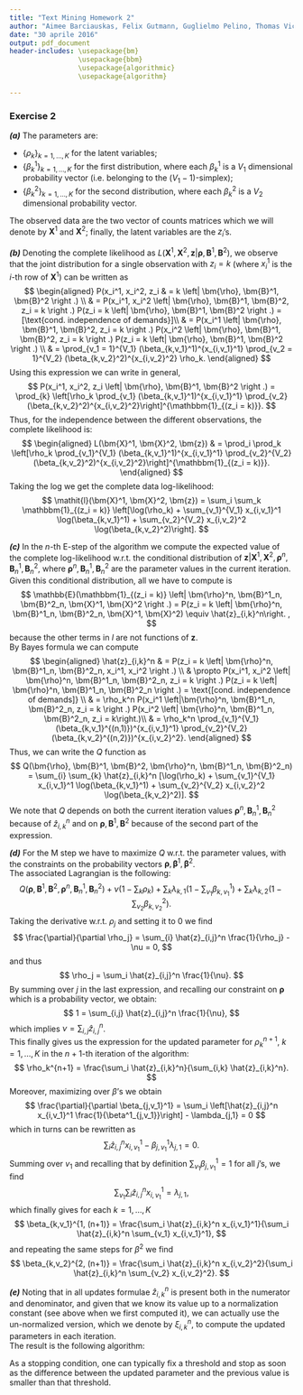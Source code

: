 ```yaml
---
title: "Text Mining Homework 2"
author: "Aimee Barciauskas, Felix Gutmann, Guglielmo Pelino, Thomas Vicente"
date: "30 aprile 2016"
output: pdf_document
header-includes: \usepackage{bm}
                 \usepackage{bbm}
                 \usepackage{algorithmic}
                 \usepackage{algorithm}

---
```

### Exercise 2

***(a)***
The parameters are: 

* $\left\{\rho_k\right\}_{k=1,\dots,K}$ for the latent variables;
* $\left\{\beta_k^1\right\}_{k=1,\dots,K}$ for the first distribution, where each $\beta_k^1$ is a $V_1$ dimensional probability vector (i.e. belonging to the $(V_1 -1)$-simplex);
* $\left\{\beta_k^2\right\}_{k=1,\dots,K}$ for the second distribution, where each $\beta_k^2$ is a $V_2$ dimensional probability vector.

The observed data are the two vector of counts matrices which we will denote by $\textbf{X}^1$ and $\textbf{X}^2$; finally, the latent variables are the $z_i$'s.

***(b)***
Denoting the complete likelihood as $L(\textbf{X}^1, \textbf{X}^2, \textbf{z} \left| \bm{\rho}, \bm{B}^1, \bm{B}^2) \right .$, we observe that the joint distribution for a single observation with $z_i = k$ (where $x_i^1$ is the $i$-th row of $\textbf{X}^1$) can be written as
$$
\begin{aligned}
P(x_i^1, x_i^2, z_i & = k \left| \bm{\rho}, \bm{B}^1, \bm{B}^2 \right .) \\
& = P(x_i^1, x_i^2 \left| \bm{\rho}, \bm{B}^1, \bm{B}^2, z_i = k \right .) P(z_i = k \left| \bm{\rho}, \bm{B}^1, \bm{B}^2 \right .) =[\text{cond. independence of demands}]\\
& = P(x_i^1 \left| \bm{\rho}, \bm{B}^1, \bm{B}^2, z_i = k \right .) P(x_i^2 \left| \bm{\rho}, \bm{B}^1, \bm{B}^2, z_i = k \right .) P(z_i = k \left| \bm{\rho}, \bm{B}^1, \bm{B}^2 \right .) \\
& = \prod_{v_1 = 1}^{V_1} (\beta_{k,v_1}^1)^{x_{i,v_1}^1} \prod_{v_2 = 1}^{V_2} (\beta_{k,v_2}^2)^{x_{i,v_2}^2} \rho_k.
\end{aligned}
$$
Using this expression we can write in general,
$$
P(x_i^1, x_i^2, z_i \left| \bm{\rho}, \bm{B}^1, \bm{B}^2 \right .) = \prod_{k} \left[\rho_k \prod_{v_1} (\beta_{k,v_1}^1)^{x_{i,v_1}^1}  \prod_{v_2} (\beta_{k,v_2}^2)^{x_{i,v_2}^2}\right]^{\mathbbm{1}_{(z_i = k)}}.
$$
Thus, for the independence between the different observations, the complete likelihood is:
$$
\begin{aligned}
L(\bm{X}^1, \bm{X}^2, \bm{z}) & = \prod_i \prod_k \left[\rho_k \prod_{v_1}^{V_1} (\beta_{k,v_1}^1)^{x_{i,v_1}^1} \prod_{v_2}^{V_2} (\beta_{k,v_2}^2)^{x_{i,v_2}^2}\right]^{\mathbbm{1}_{(z_i = k)}}.
\end{aligned}
$$
Taking the log we get the complete data log-likelihood:
$$
\mathit{l}(\bm{X}^1, \bm{X}^2, \bm{z}) = \sum_i \sum_k \mathbbm{1}_{(z_i = k)} \left[\log(\rho_k) + \sum_{v_1}^{V_1} x_{i,v_1}^1 \log(\beta_{k,v_1}^1) + \sum_{v_2}^{V_2} x_{i,v_2}^2 \log(\beta_{k,v_2}^2)\right].
$$

***(c)***
In the $n$-th E-step of the algorithm we compute the expected value of the complete log-likelihood w.r.t. the conditional distribution of $\bm{z} \left| \bm{X}^1, \bm{X}^2, \bm{\rho}^n, \bm{B}^1_n, \bm{B}^2_n \right .$, where $\bm{\rho}^n, \bm{B}^1_n, \bm{B}^2_n$ are the parameter values in the current iteration.\
Given this conditional distribution, all we have to compute is
$$
\mathbb{E}(\mathbbm{1}_{(z_i = k)} \left| \bm{\rho}^n, \bm{B}^1_n, \bm{B}^2_n, \bm{X}^1, \bm{X}^2 \right .) = P(z_i = k \left| \bm{\rho}^n, \bm{B}^1_n, \bm{B}^2_n, \bm{X}^1, \bm{X}^2) \equiv \hat{z}_{i,k}^n\right. ,
$$
because the other terms in $\mathit{l}$ are not functions of $\bm{z}$.\
By Bayes formula we can compute
$$
\begin{aligned}
\hat{z}_{i,k}^n & = P(z_i = k \left| \bm{\rho}^n, \bm{B}^1_n, \bm{B}^2_n, x_i^1, x_i^2 \right .) \\
& \propto P(x_i^1, x_i^2 \left| \bm{\rho}^n, \bm{B}^1_n, \bm{B}^2_n, z_i = k \right .) P(z_i = k \left| \bm{\rho}^n, \bm{B}^1_n, \bm{B}^2_n \right .) = \text{[cond. independence of demands]} \\
& = \rho_k^n P(x_i^1 \left|\bm{\rho}^n, \bm{B}^1_n, \bm{B}^2_n, z_i = k \right .) P(x_i^2 \left| \bm{\rho}^n, \bm{B}^1_n, \bm{B}^2_n, z_i = k\right.)\\
& = \rho_k^n \prod_{v_1}^{V_1}(\beta_{k,v_1}^{(n,1)})^{x_{i,v_1}^1} \prod_{v_2}^{V_2} (\beta_{k,v_2}^{(n,2)})^{x_{i,v_2}^2}.
\end{aligned}
$$
Thus, we can write the $Q$ function as 
$$
Q(\bm{\rho}, \bm{B}^1, \bm{B}^2, \bm{\rho}^n, \bm{B}^1_n, \bm{B}^2_n) = \sum_{i} \sum_{k} \hat{z}_{i,k}^n [\log(\rho_k) + \sum_{v_1}^{V_1} x_{i,v_1}^1 \log(\beta_{k,v_1}^1) + \sum_{v_2}^{V_2} x_{i,v_2}^2 \log(\beta_{k,v_2}^2)].
$$
We note that $Q$ depends on both the current iteration values $\bm{\rho}^n, \bm{B}^1_n, \bm{B}^2_n$ because of $\hat{z}_{i,k}^n$ and on $\bm{\rho}, \bm{B}^1, \bm{B}^2$ because of the second part of the expression.

***(d)***
For the M step we have to maximize $Q$ w.r.t. the parameter values, with the constraints on the probability vectors $\bm{\rho}, \bm{\beta}^1, \bm{\beta}^2$.\
The associated Lagrangian is the following:
$$
Q(\bm{\rho}, \bm{B}^1, \bm{B}^2, \bm{\rho}^n, \bm{B}^1_n, \bm{B}^2_n) + \nu(1 - \sum_k \rho_k) + \sum_k \lambda_{k,1} (1 - \sum_{v_1} \beta_{k,v_1}^1) + \sum_{k} \lambda_{k,2} (1 - \sum_{v_2} \beta_{k,v_2}^2).
$$
Taking the derivative w.r.t. $\rho_j$ and setting it to $0$ we find
$$
\frac{\partial}{\partial \rho_j} = \sum_{i} \hat{z}_{i,j}^n \frac{1}{\rho_j} - \nu = 0,
$$
and thus 
$$
\rho_j = \sum_i \hat{z}_{i,j}^n \frac{1}{\nu}.
$$
By summing over $j$ in the last expression, and recalling our constraint on $\bm{\rho}$ which is a probability vector, we obtain:
$$
1 = \sum_{i,j} \hat{z}_{i,j}^n \frac{1}{\nu},
$$
which implies $\nu = \sum_{i,j}\hat{z}_{i,j}^n$.\
This finally gives us the expression for the updated parameter for $\rho_k^{n+1}$, $k = 1,\dots, K$ in the $n+1$-th iteration of the algorithm:
$$
\rho_k^{n+1} = \frac{\sum_i \hat{z}_{i,k}^n}{\sum_{i,k} \hat{z}_{i,k}^n}.
$$
Moreover, maximizing over $\beta$'s we obtain 
$$
\frac{\partial}{\partial \beta_{j,v_1}^1} = \sum_i \left[\hat{z}_{i,j}^n x_{i,v_1}^1 \frac{1}{\beta^1_{j,v_1}}\right] - \lambda_{j,1} = 0
$$
which in turns can be rewritten as 
$$
\sum_i \hat{z}_{i,j}^n x_{i,v_1}^1 - \beta_{j,v_1}^1 \lambda_{j,1} = 0.
$$
Summing over $v_1$ and recalling that by definition $\sum_{v_1}\beta_{j,v_1}^1 = 1$ for all $j$'s, we find
$$
\sum_{v_1}\sum_i \hat{z}_{i,j}^n x_{i,v_1}^1 = \lambda_{j,1},
$$
which finally gives for each $k = 1,\dots, K$
$$
\beta_{k,v_1}^{1, (n+1)} = \frac{\sum_i \hat{z}_{i,k}^n x_{i,v_1}^1}{\sum_i \hat{z}_{i,k}^n \sum_{v_1} x_{i,v_1}^1},
$$
and repeating the same steps for $\beta^2$ we find
$$
\beta_{k,v_2}^{2, (n+1)} = \frac{\sum_i \hat{z}_{i,k}^n x_{i,v_2}^2}{\sum_i \hat{z}_{i,k}^n \sum_{v_2} x_{i,v_2}^2}.
$$

***(e)***
Noting that in all updates formulae $\hat{z}_{i,k}^n$ is present both in the numerator and denominator, and given that we know its value up to a normalization constant (see above when we first computed it), 
we can actually use the un-normalized version, which we denote by $\xi_{i,k}^n$, to compute the updated parameters in each iteration.\
The result is the following algorithm:
\begin{algorithm*}
\caption{EM algorithm pseudo-code}
\begin{algorithmic}
\STATE$\text{Initialize parameters } \mathit{ \bm{\rho}^0, \mathbf{B}_1^0, \mathbf{B}_2^0}$
\STATE$\textbf{FOR } n>0, \text{while a stopping condition is not met, } \textbf{DO}$  
  \STATE$\text{Compute}  \ \xi_{i,k}^n = \rho_k^n \prod_{v_1} (\beta_{k,v_1}^{n,1})^{x_{i,v_1}}           \prod_{v_2} (\beta_{k,v_2}^{n,2})^{x_{i,v_2}}$
  \STATE$\text{Update: }$

    \STATE$\rho_k^{n+1} = \frac{\sum_i \xi_{i,k}^n}{\sum_i \sum_k \xi_{i,k}^n}$
   
    \STATE$\beta_{k,v_1}^{(n+1,1)} = \frac{\sum_i \xi_{i,k}^n x_{i,v_1}^1}{\sum_i \xi_{i,k}^n \sum_{v_1}   x_{i,v_1}^1}$
   
    \STATE$\beta_{k,v_2}^{(n+1,2)} = \frac{\sum_i \xi_{i,k}^n x_{i,v_2}^2}{\sum_i \xi_{i,k}^n \sum_{v_2} x_{i,v_2}^2}$
\end{algorithmic}
\end{algorithm*}

As a stopping condition, one can typically fix a threshold and stop as soon as the difference between the updated parameter and the previous value is smaller than that threshold.   
